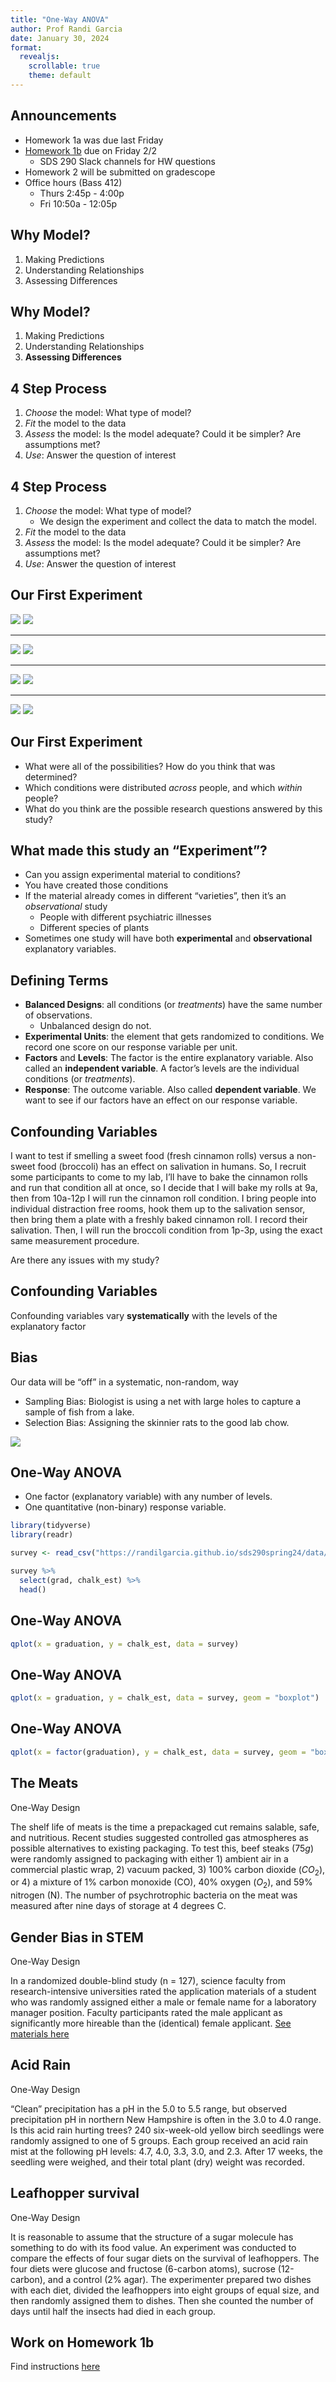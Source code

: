 ```yaml
---
title: "One-Way ANOVA"
author: Prof Randi Garcia
date: January 30, 2024
format: 
  revealjs:
    scrollable: true
    theme: default
---
```


## Announcements

-   Homework 1a was due last Friday
-   [Homework 1b](chrome-extension://efaidnbmnnnibpcajpcglclefindmkaj/https://randilgarcia.github.io/sds290spring24/pdfs/HW%201b_CITI%20Training.pdf) due on Friday 2/2
    -   SDS 290 Slack channels for HW questions
-   Homework 2 will be submitted on gradescope    
-   Office hours (Bass 412)
    -   Thurs 2:45p - 4:00p
    -   Fri 10:50a - 12:05p

## Why Model?

1.  Making Predictions
2.  Understanding Relationships
3.  Assessing Differences

## Why Model?

1.  Making Predictions
2.  Understanding Relationships
3.  **Assessing Differences**

## 4 Step Process

1.  *Choose* the model: What type of model?
2.  *Fit* the model to the data
3.  *Assess* the model: Is the model adequate? Could it be simpler? Are assumptions met?
4.  *Use*: Answer the question of interest

## 4 Step Process

1.  *Choose* the model: What type of model?
    -   We design the experiment and collect the data to match the model.
2.  *Fit* the model to the data
3.  *Assess* the model: Is the model adequate? Could it be simpler? Are assumptions met?
4.  *Use*: Answer the question of interest

## Our First Experiment

![](02_four_designs-figure/cute-cat.png) ![](02_four_designs-figure/quest.png)

------------------------------------------------------------------------

![](02_four_designs-figure/scary-cat.png) ![](02_four_designs-figure/quest.png)

------------------------------------------------------------------------

![](02_four_designs-figure/cute-dog.png) ![](02_four_designs-figure/quest.png)

------------------------------------------------------------------------

![](02_four_designs-figure/scary-dog.png) ![](02_four_designs-figure/quest.png)

## Our First Experiment

-   What were all of the possibilities? How do you think that was determined?
-   Which conditions were distributed *across* people, and which *within* people?
-   What do you think are the possible research questions answered by this study?

## What made this study an "Experiment"?

::: incremental

- Can you assign experimental material to conditions? 
- You have created those conditions 
- If the material already comes in different "varieties", then it's an *observational* study 
  - People with different psychiatric illnesses 
  - Different species of plants 
- Sometimes one study will have both **experimental** and **observational** explanatory variables.

:::

## Defining Terms

-   **Balanced Designs**: all conditions (or *treatments*) have the same number of observations.
    -   Unbalanced design do not.
-   **Experimental Units**: the element that gets randomized to conditions. We record one score on our response variable per unit.
-   **Factors** and **Levels**: The factor is the entire explanatory variable. Also called an **independent variable**. A factor's levels are the individual conditions (or *treatments*).
-   **Response**: The outcome variable. Also called **dependent variable**. We want to see if our factors have an effect on our response variable.

## Confounding Variables

I want to test if smelling a sweet food (fresh cinnamon rolls) versus a non-sweet food (broccoli) has an effect on salivation in humans. So, I recruit some participants to come to my lab, I'll have to bake the cinnamon rolls and run that condition all at once, so I decide that I will bake my rolls at 9a, then from 10a-12p I will run the cinnamon roll condition. I bring people into individual distraction free rooms, hook them up to the salivation sensor, then bring them a plate with a freshly baked cinnamon roll. I record their salivation. Then, I will run the broccoli condition from 1p-3p, using the exact same measurement procedure.

Are there any issues with my study?

## Confounding Variables

Confounding variables vary **systematically** with the levels of the explanatory factor

## Bias

Our data will be "off" in a systematic, non-random, way

-   Sampling Bias: Biologist is using a net with large holes to capture a sample of fish from a lake.
-   Selection Bias: Assigning the skinnier rats to the good lab chow.

![](02_four_designs-figure/Bias.png)

## One-Way ANOVA

-   One factor (explanatory variable) with any number of levels.
-   One quantitative (non-binary) response variable.

```r
library(tidyverse)
library(readr)

survey <- read_csv("https://randilgarcia.github.io/sds290spring24/data/class_survey_data.csv")

survey %>%
  select(grad, chalk_est) %>%
  head()
```

## One-Way ANOVA

```r
qplot(x = graduation, y = chalk_est, data = survey)
```

## One-Way ANOVA

```r
qplot(x = graduation, y = chalk_est, data = survey, geom = "boxplot")
```

## One-Way ANOVA

```r
qplot(x = factor(graduation), y = chalk_est, data = survey, geom = "boxplot")
```

## The Meats

One-Way Design

The shelf life of meats is the time a prepackaged cut remains salable, safe, and nutritious. Recent studies suggested controlled gas atmospheres as possible alternatives to existing packaging. To test this, beef steaks (75$g$) were randomly assigned to packaging with either 1) ambient air in a commercial plastic wrap, 2) vacuum packed, 3) 100% carbon dioxide ($CO_2$), or 4) a mixture of 1% carbon monoxide (CO), 40% oxygen ($O_2$), and 59% nitrogen (N). The number of psychrotrophic bacteria on the meat was measured after nine days of storage at 4 degrees C.

## Gender Bias in STEM

One-Way Design

In a randomized double-blind study (n = 127), science faculty from research-intensive universities rated the application materials of a student who was randomly assigned either a male or female name for a laboratory manager position. Faculty participants rated the male applicant as significantly more hireable than the (identical) female applicant. [See materials here](http://www.pnas.org/content/suppl/2012/09/16/1211286109.DCSupplemental/pnas.201211286SI.pdf#nameddest=STXT)

## Acid Rain

One-Way Design

"Clean" precipitation has a pH in the 5.0 to 5.5 range, but observed precipitation pH in northern New Hampshire is often in the 3.0 to 4.0 range. Is this acid rain hurting trees? 240 six-week-old yellow birch seedlings were randomly assigned to one of 5 groups. Each group received an acid rain mist at the following pH levels: 4.7, 4.0, 3.3, 3.0, and 2.3. After 17 weeks, the seedling were weighed, and their total plant (dry) weight was recorded.

## Leafhopper survival

One-Way Design

It is reasonable to assume that the structure of a sugar molecule has something to do with its food value. An experiment was conducted to compare the effects of four sugar diets on the survival of leafhoppers. The four diets were glucose and fructose (6-carbon atoms), sucrose (12-carbon), and a control (2% agar). The experimenter prepared two dishes with each diet, divided the leafhoppers into eight groups of equal size, and then randomly assigned them to dishes. Then she counted the number of days until half the insects had died in each group.

<!-- Inappropriate Insects -->

<!-- ======================================================= -->

<!-- One-Way Complete Block Design CB[1]   -->

<!-- Modern zoos try to reproduce natural habitats in their exhibits as much as possible. They try to use appropriate plants, but these plants can be infested with inappropriate insects. Cycads (plants that look vaguely like palms) can be infected with mealybugs, and the zoo wishes to test three treatments: 1) water, 2) horticultural oil, and 3) fungal spores in water. Five infested cycads are taken to to the testing area. Three branches are randomly selected from each tree, and 3 cm by 3 cm patches are marked on each branch. The number of mealybugs on the patch is counted. The three treatments then get randomly assigned to the three branches for each tree. After three days the mealybugs are counted again. The change in number of mealybugs is computed ($before-after$). -->

<!-- Radioactive Twins -->

<!-- ======================================================= -->

<!-- One-Way Complete Block Design CB[1]   -->

<!-- Most people believe that country air is better to breather than city air, but how would you test it? You might start by choosing a response that narrows down what you mean by "better." One feature of healthy lungs is tracheobronchial clearance---how fast they get rid of nasty stuff. To test this idea, investigators found 7 sets of mono-zygotic twins where one was living in the country and one in the city. Each person inhaled an aerosol of radioactive Teflon particles. Then the level of radioactivity was measured once right after inhaling, and again an hour later. The percent of the original radioactivity remaining was calculated.  -->

<!-- Swimsuit/Sweater Study -->

<!-- ======================================================= -->

<!-- Two-Way Basic Factorial Design BF[2] -->

<!-- Objectification theory (Fredrickson & Roberts, 1997) posits that American culture socializes women to adopt observers' perspectives on their physical selves. This self-objectification is hypothesized to (a) produce body shame, which in turn leads to restrained eating, and (b) consume attentional resources, which is manifested in diminished mental performance. An experiment manipulated self-objectification by having participants try on a swimsuit or a sweater. Further, it tested 21 women and 20 men, in each condition, and found that these effects on body shame and restrained eating replicated for women only. Additionally, self-objectification diminished math performance for women only.  -->

<!-- Creepy Animals -->

<!-- ======================================================= -->

<!-- Split Plot/Repeated Measures Design SP/RM[2,1] -->

<!-- The effects of exposure to images of different domestic animal species in either aggressive or submissive postures on mood was tested with a split-plot/repeated measures design. Using a computer to randomize, participants were randomly assigned to either view images of dogs or images of cats. All participants saw both an aggressive animal and a submissive animal, and their moods were assessed via self-report after each image. The order of presentation (aggressive then submission, or submissive then aggressive) was randomized to control for order effects.  -->

<!-- What's Your Response? -->

<!-- ======================================================== -->

<!-- Categorical -->

<!-- - **nominal:** categorical variable whose levels have no ordering. -->

<!--     - gender, race, etc. -->

<!-- - **ordinal:** categorical variable whose levels have an order.  -->

<!--     - education level -->

<!-- What's Your Response? -->

<!-- ======================================================== -->

<!-- Quantitative -->

<!-- - **interval:** numerical variable where we assume the distance between points is equal. No true zero. -->

<!--     - scores on a “self-esteem” scale, measured from 1 to 7  -->

<!-- - **ratio:** numerical variable that has a true zero point.  -->

<!--     - students’ times to complete cognitive task -->

<!--     - enzyme concentration -->

## Work on Homework 1b

Find instructions [here](https://randilgarcia.github.io/sds290spring24/pdfs/HW%201b_CITI%20Training.pdf)

